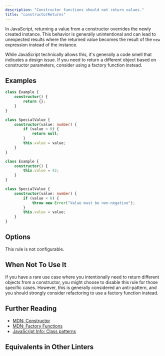 ```yaml
---
description: "Constructor functions should not return values."
title: "constructorReturns"
---
```



<RuleSummary plugin="ts" rule="constructorReturns" />

In JavaScript, returning a value from a constructor overrides the newly created instance.
This behavior is generally unintentional and can lead to unexpected results where the returned value becomes the result of the `new` expression instead of the instance.

While JavaScript technically allows this, it's generally a code smell that indicates a design issue.
If you need to return a different object based on constructor parameters, consider using a factory function instead.

## Examples

<Tabs>
<TabItem label="❌ Incorrect">

```ts
class Example {
	constructor() {
		return {};
	}
}

class SpecialValue {
	constructor(value: number) {
		if (value < 0) {
			return null;
		}
		this.value = value;
	}
}
```

</TabItem>
<TabItem label="✅ Correct">

```ts
class Example {
	constructor() {
		this.value = 42;
	}
}

class SpecialValue {
	constructor(value: number) {
		if (value < 0) {
			throw new Error("Value must be non-negative");
		}
		this.value = value;
	}
}
```

</TabItem>
</Tabs>

## Options

This rule is not configurable.

## When Not To Use It

If you have a rare use case where you intentionally need to return different objects from a constructor, you might choose to disable this rule for those specific cases.
However, this is generally considered an anti-pattern, and you should strongly consider refactoring to use a factory function instead.

## Further Reading

- [MDN: Constructor](https://developer.mozilla.org/en-US/docs/Web/JavaScript/Reference/Classes/constructor)
- [MDN: Factory Functions](https://developer.mozilla.org/en-US/docs/Glossary/Factory_function)
- [JavaScript Info: Class patterns](https://javascript.info/class-patterns)

## Equivalents in Other Linters

<RuleEquivalents pluginId="ts" ruleId="constructorReturns" />
